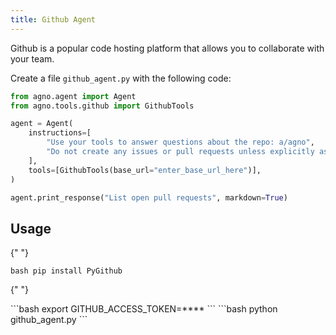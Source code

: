 ```yaml
---
title: Github Agent
---
```


Github is a popular code hosting platform that allows you to collaborate with your team.

Create a file `github_agent.py` with the following code:

```python github_agent.py
from agno.agent import Agent
from agno.tools.github import GithubTools

agent = Agent(
    instructions=[
        "Use your tools to answer questions about the repo: a/agno",
        "Do not create any issues or pull requests unless explicitly asked to do so",
    ],
    tools=[GithubTools(base_url="enter_base_url_here")],
)

agent.print_response("List open pull requests", markdown=True)
```

## Usage

<Steps>
  <Snippet file="create-venv-step.mdx" />

{" "}

<Step title="Install libraries">```bash pip install PyGithub ```</Step>

{" "}

<Step title="Set environment variables">
  ```bash export GITHUB_ACCESS_TOKEN=**** ```
</Step>

  <Step title="Run the agent">
    ```bash
    python github_agent.py
    ```
  </Step>
</Steps>
